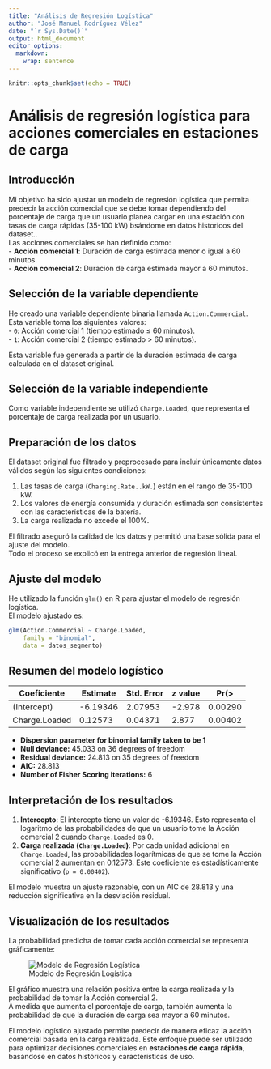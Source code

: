 ```yaml
---
title: "Análisis de Regresión Logística"
author: "José Manuel Rodríguez Vélez"
date: "`r Sys.Date()`"
output: html_document
editor_options: 
  markdown: 
    wrap: sentence
---
```


```r
knitr::opts_chunk$set(echo = TRUE)
```

# Análisis de regresión logística para acciones comerciales en estaciones de carga

## Introducción

Mi objetivo ha sido ajustar un modelo de regresión logística que permita predecir la acción comercial que se debe tomar dependiendo del porcentaje de carga que un usuario planea cargar en una estación con tasas de carga rápidas (35-100 kW) bsándome en datos historicos del dataset..\
Las acciones comerciales se han definido como:\
- **Acción comercial 1**: Duración de carga estimada menor o igual a 60 minutos.\
- **Acción comercial 2**: Duración de carga estimada mayor a 60 minutos.

## Selección de la variable dependiente

He creado una variable dependiente binaria llamada `Action.Commercial`.\
Esta variable toma los siguientes valores:\
- `0`: Acción comercial 1 (tiempo estimado ≤ 60 minutos).\
- `1`: Acción comercial 2 (tiempo estimado \> 60 minutos).

Esta variable fue generada a partir de la duración estimada de carga calculada en el dataset original.

## Selección de la variable independiente

Como variable independiente se utilizó `Charge.Loaded`, que representa el porcentaje de carga realizada por un usuario.

## Preparación de los datos

El dataset original fue filtrado y preprocesado para incluir únicamente datos válidos según las siguientes condiciones:

1.  Las tasas de carga (`Charging.Rate..kW.`) están en el rango de 35-100 kW.
2.  Los valores de energía consumida y duración estimada son consistentes con las características de la batería.
3.  La carga realizada no excede el 100%.

El filtrado aseguró la calidad de los datos y permitió una base sólida para el ajuste del modelo.\
Todo el proceso se explicó en la entrega anterior de regresión lineal.

## Ajuste del modelo

He utilizado la función `glm()` en R para ajustar el modelo de regresión logística.\
El modelo ajustado es:

```r
glm(Action.Commercial ~ Charge.Loaded,
    family = "binomial",
    data = datos_segmento)
```

## Resumen del modelo logístico

| Coeficiente   | Estimate | Std. Error | z value | Pr(\>    |
|---------------|----------|------------|---------|----------|
| (Intercept)   | -6.19346 | 2.07953    | -2.978  | 0.00290  |
| Charge.Loaded | 0.12573  | 0.04371    | 2.877   | 0.00402  |

-   **Dispersion parameter for binomial family taken to be 1**\
-   **Null deviance:** 45.033 on 36 degrees of freedom\
-   **Residual deviance:** 24.813 on 35 degrees of freedom\
-   **AIC:** 28.813\
-   **Number of Fisher Scoring iterations:** 6

## Interpretación de los resultados

1.  **Intercepto**: El intercepto tiene un valor de -6.19346. Esto representa el logaritmo de las probabilidades de que un usuario tome la Acción comercial 2 cuando `Charge.Loaded` es 0.
2.  **Carga realizada (`Charge.Loaded`)**: Por cada unidad adicional en `Charge.Loaded`, las probabilidades logarítmicas de que se tome la Acción comercial 2 aumentan en 0.12573. Este coeficiente es estadísticamente significativo (`p = 0.00402`).

El modelo muestra un ajuste razonable, con un AIC de 28.813 y una reducción significativa en la desviación residual.

## Visualización de los resultados

La probabilidad predicha de tomar cada acción comercial se representa gráficamente:

![Modelo de Regresión Logística](~/ev_ad_strategy/html_report/logistic_regression_plot.png)

El gráfico muestra una relación positiva entre la carga realizada y la probabilidad de tomar la Acción comercial 2.\
A medida que aumenta el porcentaje de carga, también aumenta la probabilidad de que la duración de carga sea mayor a 60 minutos.

El modelo logístico ajustado permite predecir de manera eficaz la acción comercial basada en la carga realizada.
Este enfoque puede ser utilizado para optimizar decisiones comerciales en **estaciones de carga rápida**, basándose en datos históricos y características de uso.
